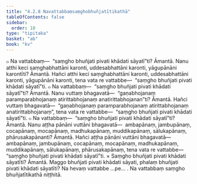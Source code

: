 ```yaml
---
title: "4.2.8 Navattabbaṃsaṃghobhuñjatītikathā"
tableOfContents: false
sidebar:
  order: 10
type: "tipitaka"
basket: "ab"
book: "kv"
---
```



<DynamicBreadcrumb />

<Division number="795" book="kv" bookNo="32" page="400">

<Paragraph number="2479" book="kv">
๐ Na vattabbaṃ—  “saṃgho bhuñjati pivati khādati sāyatī”ti? Āmantā. Nanu atthi keci saṃghabhattāni karonti, uddesabhattāni karonti, yāgupānāni karontīti? Āmantā. Hañci atthi keci saṃghabhattāni karonti, uddesabhattāni karonti, yāgupānāni karonti, tena vata re vattabbe—  “saṃgho bhuñjati pivati khādati sāyatī”ti.
</Paragraph>

<Paragraph number="2480" book="kv">
๐ Na vattabbaṃ—  “saṃgho bhuñjati pivati khādati sāyatī”ti? Āmantā. Nanu vuttaṃ bhagavatā—  “gaṇabhojanaṃ paramparabhojanaṃ atirittabhojanaṃ anatirittabhojanan”ti? Āmantā. Hañci vuttaṃ bhagavatā—  “gaṇabhojanaṃ paramparabhojanaṃ atirittabhojanaṃ anatirittabhojanaṃ”, tena vata re vattabbe—  “saṃgho bhuñjati pivati khādati sāyatī”ti.
</Paragraph>

<Paragraph number="2481" book="kv">
๐ Na vattabbaṃ—  “saṃgho bhuñjati pivati khādati sāyatī”ti? Āmantā. Nanu aṭṭha pānāni vuttāni bhagavatā—  ambapānaṃ, jambupānaṃ, cocapānaṃ, mocapānaṃ, madhukapānaṃ, muddikapānaṃ, sālukapānaṃ, phārusakapānanti? Āmantā. Hañci aṭṭha pānāni vuttāni bhagavatā—  ambapānaṃ, jambupānaṃ, cocapānaṃ, mocapānaṃ, madhukapānaṃ, muddikapānaṃ, sālukapānaṃ, phārusakapānaṃ, tena vata re vattabbe—  “saṃgho bhuñjati pivati khādati sāyatī”ti.
</Paragraph>

</Division>
<Division number="796" book="kv" bookNo="32" page="401">

<Paragraph number="2482" book="kv">
× Saṃgho bhuñjati pivati khādati sāyatīti? Āmantā. Maggo bhuñjati pivati khādati sāyati, phalaṃ bhuñjati pivati khādati sāyatīti? Na hevaṃ vattabbe …pe… .

</Paragraph>
</Division>

<Paragraph number="2483" type="center" book="kv">
Na vattabbaṃ saṃgho bhuñjatītikathā niṭṭhitā.
</Paragraph>